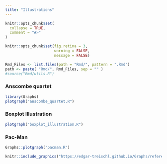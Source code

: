```yaml
---
title: "Illustrations"
---
```


```r
knitr::opts_chunk$set(
  collapse = TRUE,
  comment = "#>"
)

knitr::opts_chunk$set(fig.retina = 3, 
                      warning = FALSE, 
                      message = FALSE)

Rmd_Files <- list.files(path = "Rmd/", pattern = ".Rmd")
path <- paste( "Rmd/", Rmd_Files, sep = "" )
#source("Rmd/utils.R")

```
### Anscombe quartet

```r
library(Graphs)
plotgraph("anscombe_quartet.R")
```

### Boxplot Illustration

```r
plotgraph("boxplot_illustration.R")
```



### Pac-Man

```r
Graphs::plotgraph("pacman.R")
```

```r
knitr::include_graphics("https://edgar-treischl.github.io/Graphs/reference/figures/README-example-1.png")
```







